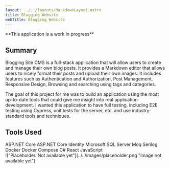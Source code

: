```yaml
---
layout: ../../layouts/MarkdownLayout.astro
title: Blogging Website
webTitle: Blogging Website
---
```



<div class="mb-16 text-2xl">**This application is a work in progress**</div>

<h2 class="text-3xl font-semibold mb-8">Summary</h2>

Blogging Site CMS is a full-stack application that will allow users to create and
manage their own blog posts. It provides a Markdown editor that allows users to
nicely format their posts and upload their own images. It includes features such as
Authentication and Authorization, Post Management, Responsive Design, Browsing and
searching using tags and categories.

The goal of this project for me was to build an application using the most up-to-date
tools that could give me insight into real application development. I wanted this
application to have full testing, including E2E testing using Cypress, unit tests
for the server, etc. and use industry-standard tools and techniques.

<h2 class="text-3xl font-semibold my-8">Tools Used</h2>
<div class="flex flex-wrap gap-4 max-w-3xl justify-center">
    <SkillTag>ASP.NET Core</SkillTag>
    <SkillTag>ASP.NET Core Identity</SkillTag>
    <SkillTag>Microsoft SQL Server</SkillTag>
    <SkillTag>Moq</SkillTag>
    <SkillTag>Serilog</SkillTag>
    <SkillTag>Docker</SkillTag>
    <SkillTag>Docker Compose</SkillTag>
    <SkillTag>C#</SkillTag>
    <SkillTag>React</SkillTag>
    <SkillTag>JavaScript</SkillTag>
</div>

<div class="mt-8">
    !["Placeholder. Not available yet"](../../images/placeholder.png "Image not
    available yet")
</div>
